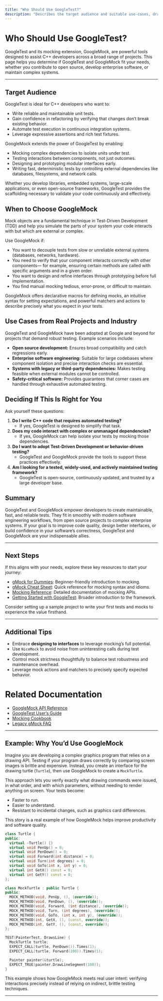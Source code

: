 ```yaml
---
title: "Who Should Use GoogleTest?"
description: "Describes the target audience and suitable use-cases, drawing from real-world examples and major adopters. Guides readers on whether GoogleTest and GoogleMock fit their needs, from open-source contributions to enterprise software engineering."
---
```


# Who Should Use GoogleTest?

GoogleTest and its mocking extension, GoogleMock, are powerful tools designed to assist C++ developers across a broad range of projects. This page helps you determine if GoogleTest and GoogleMock fit your needs, whether you contribute to open source, develop enterprise software, or maintain complex systems.

---

## Target Audience

GoogleTest is ideal for C++ developers who want to:

- Write reliable and maintainable unit tests.
- Gain confidence in refactoring by verifying that changes don’t break existing behavior.
- Automate test execution in continuous integration systems.
- Leverage expressive assertions and rich test fixtures.

GoogleMock extends the power of GoogleTest by enabling:

- Mocking complex dependencies to isolate units under test.
- Testing interactions between components, not just outcomes.
- Designing and prototyping modular interfaces early.
- Writing fast, deterministic tests by controlling external dependencies like databases, filesystems, and network calls.


Whether you develop libraries, embedded systems, large-scale applications, or even open-source frameworks, GoogleTest provides the scaffolding necessary to validate your code continuously and effectively.

## When to Choose GoogleMock

Mock objects are a fundamental technique in Test-Driven Development (TDD) and help you simulate the parts of your system your code interacts with but which are external or complex.

Use GoogleMock if:

- You want to decouple tests from slow or unreliable external systems (databases, networks, hardware).
- You need to verify that your component interacts correctly with other components— for example, ensuring certain methods are called with specific arguments and in a given order.
- You want to design and refine interfaces through prototyping before full implementation.
- You find manual mocking tedious, error-prone, or difficult to maintain.

GoogleMock offers declarative macros for defining mocks, an intuitive syntax for setting expectations, and powerful matchers and actions to describe precisely what you expect in your tests.


## Use Cases from Real Projects and Industry

GoogleTest and GoogleMock have been adopted at Google and beyond for projects that demand robust testing. Example scenarios include:

- **Open source development:** Ensures broad compatibility and catch regressions early.
- **Enterprise software engineering:** Suitable for large codebases where component isolation and precise interaction checks are essential.
- **Systems with legacy or third-party dependencies:** Makes testing feasible when external modules cannot be controlled.
- **Safety-critical software:** Provides guarantees that corner cases are handled through exhaustive automated testing.

## Deciding If This Is Right for You

Ask yourself these questions:

1. **Do I write C++ code that requires automated testing?**
   - If yes, GoogleTest is designed to simplify that task.
2. **Does my code interact with complex or unmanaged dependencies?**
   - If yes, GoogleMock can help isolate your tests by mocking those dependencies.
3. **Do I want to adopt Test-Driven Development or behavior-driven testing?**
   - GoogleTest and GoogleMock provide the tools to support these practices effectively.
4. **Am I looking for a tested, widely-used, and actively maintained testing framework?**
   - GoogleTest is open-source, continuously updated, and trusted by a large developer base.


## Summary

GoogleTest and GoogleMock empower developers to create maintainable, fast, and reliable tests. They fit in smoothly with modern software engineering workflows, from open source projects to complex enterprise systems. If your goal is to improve code quality, design better interfaces, or build confidence in your software’s correctness, GoogleTest and GoogleMock are your indispensable allies.

---

## Next Steps

If this aligns with your needs, explore these key resources to start your journey:

- [gMock for Dummies](https://google.github.io/googletest/gmock_for_dummies.html): Beginner-friendly introduction to mocking.
- [gMock Cheat Sheet](https://google.github.io/googletest/gmock_cheat_sheet.html): Quick reference for mocking syntax and idioms.
- [Mocking Reference](https://google.github.io/googletest/reference/mocking.html): Detailed documentation of mocking APIs.
- [Getting Started with GoogleTest](//overview/getting-started-with-googletest/product-introduction-and-value): Broader introduction to the framework.

Consider setting up a sample project to write your first tests and mocks to experience the value firsthand.

---

## Additional Tips

- Embrace **designing to interfaces** to leverage mocking’s full potential.
- Use `NiceMock` to avoid noise from uninteresting calls during test development.
- Control mock strictness thoughtfully to balance test robustness and maintenance overhead.
- Leverage mock actions and matchers to precisely specify expected behavior.


# Related Documentation

- [GoogleMock API Reference](//api-reference/mocking-api/)
- [GoogleTest User’s Guide](//overview/getting-started-with-googletest/)
- [Mocking Cookbook](https://google.github.io/googletest/gmock_cook_book.html)
- [Legacy gMock FAQ](https://google.github.io/googletest/gmock_faq.html)


---

## Example: Why You’d Use GoogleMock

Imagine you are developing a complex graphics program that relies on a drawing API. Testing if your program draws correctly by comparing screen images is brittle and expensive. Instead, you create an interface for the drawing turtle (`Turtle`), then use GoogleMock to create a `MockTurtle`.

This approach lets you verify exactly what drawing commands were issued, in what order, and with which parameters, without needing to render anything on screen. Your tests become:

- Faster to run.
- Easier to understand.
- Resistant to incidental changes, such as graphics card differences.

This story is a real example of how GoogleMock helps improve productivity and software quality.

```cpp
class Turtle {
public:
  virtual ~Turtle() {}
  virtual void PenUp() = 0;
  virtual void PenDown() = 0;
  virtual void Forward(int distance) = 0;
  virtual void Turn(int degrees) = 0;
  virtual void GoTo(int x, int y) = 0;
  virtual int GetX() const = 0;
  virtual int GetY() const = 0;
};

class MockTurtle : public Turtle {
public:
  MOCK_METHOD(void, PenUp, (), (override));
  MOCK_METHOD(void, PenDown, (), (override));
  MOCK_METHOD(void, Forward, (int distance), (override));
  MOCK_METHOD(void, Turn, (int degrees), (override));
  MOCK_METHOD(void, GoTo, (int x, int y), (override));
  MOCK_METHOD(int, GetX, (), (const, override));
  MOCK_METHOD(int, GetY, (), (const, override));
};

TEST(PainterTest, DrawsLine) {
  MockTurtle turtle;
  EXPECT_CALL(turtle, PenDown()).Times(1);
  EXPECT_CALL(turtle, Forward(100)).Times(1);

  Painter painter(&turtle);
  EXPECT_TRUE(painter.DrawLineSegment(100));
}
```

This example shows how GoogleMock meets real user intent: verifying interactions precisely instead of relying on indirect, brittle testing techniques.

---